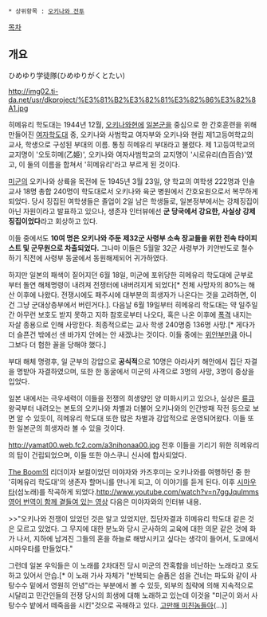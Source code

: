  * 상위항목 : [[오키나와 전투]]

[[목차]]

== 개요 ==

ひめゆり学徒隊(ひめゆりがくとたい)

http://img02.ti-da.net/usr/dkproject/%E3%81%B2%E3%82%81%E3%82%86%E3%82%8A1.jpg

히메유리 학도대는 1944년 12월, [[오키나와]]현에 [[일본군]]을 중심으로 한 간호훈련을 위해 만들어진 [[여자]]학도대 중, 오키나와 사범학교 여자부와 오키나와 현립 제1고등여학교의 교사, 학생으로 구성된 부대의 이름. 통칭 히메유리 부대라고 불렸다. 제 1고등여학교의 교지명이 '오토히메(乙姫)', 오키나와 여자사범학교의 교지명이 '시로유리(白百合)'였고, 이 둘의 이름을 합쳐서 '히메유리'라고 부르게 된 것이다.

[[미군]]의 오키나와 상륙을 목전에 둔 1945년 3월 23일, 양 학교의 여학생 222명과 인솔교사 18명 총합 240명이 학도대로서 오키나와 육군 병원에서 간호요원으로서 복무하게 되었다. 당시 징집된 여학생들은 졸업이 2일 남은 학생들로, 일본정부에서는 강제징집이 아닌 자원이라고 발표하고 있으나, 생존자 인터뷰에선 '''군 당국에서 강요한, 사실상 강제 징집이었다'''라고 회상하고 있다.

이들 중에서도 '''10여 명은 오키나와 주둔 제32군 사령부 소속 장교들을 위한 전속 타이피스트 및 군무원으로 차출되었다.''' 그나마 이들은 5월말 32군 사령부가 키얀반도로 철수하기 직전에 사령부 동굴에서 동원해제되어 귀가하였다.

하지만 일본의 패색이 짙어지던 6월 18일, 미군에 포위당한 히메유리 학도대에 군부로부터 돌연 해체명령이 내려져 전쟁터에 내버려지게 되었다[* 전체 사망자의 80%는 해산 이후에 나왔다. 전쟁시에도 패주시에 대부분의 희생자가 나온다는 것을 고려하면, 이건 그냥 군대상층부에서 버린거다.]. 다음날 6월 19일부터 히메유리 학도대는 약 일주일간 아무런 보호도 받지 못하고 지하 참호로부터 나오다, 혹은 나온 이후에 [[폭격]] 내지는 자살 종용으로 인해 사망한다. 최종적으로는 교사 학생 240명중 136명 사망.[* 게다가 더 슬픈건 밖에선 샌 바가지 안에는 안 새겠냐는 것이다. 이들 중에는 [[위안부]]만큼 아니 그보다 더 험한 꼴을 당해야 했다.]

부대 해체 명령후, 일 군부의 강압으로 '''공식적'''으로 10명은 아라사키 해안에서 집단 자결을 명받아 자결하였으며, 또한 한 동굴에서 미군의 사격으로 3명의 사망, 3명이 중상을 입었다.

일본 내에서는 극우세력이 이들을 전쟁의 희생양인 양 미화시키고 있으나, 실상은 [[류큐]] 왕국부터 내려오는 본토의 오키나와 차별과 더불어 오키나와의 인간방패 작전 등으로 보면 알 수 있듯이, 히메유리 학도대 또한 많은 차별과 강압적으로 운영되어왔다. 이들 또한 일본군의 희생자라 볼 수 있을 것이다.

http://yamat00.web.fc2.com/a3nihonaa00.jpg
전후 이들을 기리기 위한 히메유리의 탑이 건립되었으며, 이들 또한 야스쿠니 신사에 합사되었다.

[[The Boom]]의 리더이자 보컬이었던 미야자와 카즈후미는 오키나와를 여행하던 중 한 '히메유리 학도대'의 생존자 할머니를 만나게 되고, 이 이야기를 듣게 된다. 이후 [[시마우타]](섬노래)를 작곡하게 되었다.[[http://www.youtube.com/watch?v=n7ggJquImms 영어 번역이 함께 곁들여 있는 영상]] 다음은 미야자와의 인터뷰 내용.

>>"오키나와 전쟁이 있었던 것은 알고 있었지만, 집단자결과 히메유리 학도대 같은 것은 모르고 있었다. 그 무지에 대한 분노와 당시 군사하의 교육에 대한 의문 같은 것에 화가 나서, 지하에 남겨진 그들의 혼을 하늘로 해방시키고 싶다는 생각이 들어서, 도쿄에서 시마우타를 만들었다."

그런데 일본 우익들은 이 노래를 2차대전 당시 미군의 잔혹함을 비난하는 노래라고 호도하고 있어서 안습.[* 이 노래 가사 자체가 "반복되는 슬픔은 섬을 건너는 파도와 같이 사탕수수 밑에서 영원히 안녕"라는 부분에서 볼 수 있듯, 외부의 침략에 의해 지속적으로 시달리고 민간인들의 전쟁 당시의 희생에 대해 노래하고 있는데 이것을 "미군이 와서 사탕수수 밭에서 떼죽음을 시킨"것으로 곡해하고 있다. [[고만해 미친놈들아]](...)]

